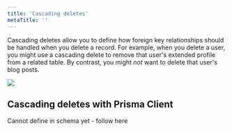 ```yaml
---
title: 'Cascading deletes'
metaTitle: ''
---
```


<TopBlock>

Cascading deletes allow you to define how foreign key relationships should be handled when you delete a record. For example, when you delete a user, you might use a cascading delete to remove that user's extended profile from a related table. By contrast, you might _not_ want to delete that user's blog posts.


![](cascading-deletes/cascading-deletes-illustration.png)

</TopBlock>

## Cascading deletes with Prisma Client

Cannot define in schema yet - follow here